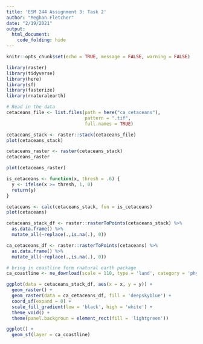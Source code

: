 ```yaml
---
title: 'ESM 244 Assignment 3: Task 2'
author: "Meghan Fletcher"
date: "2/19/2021"
output: 
  html_document:
    code_folding: hide
---
```


```r
knitr::opts_chunk$set(echo = TRUE, message = FALSE, warning = FALSE)

library(raster)
library(tidyverse)
library(here)
library(sf)
library(fasterize)
library(rnaturalearth)
```


```r
# Read in the data
cetaceans_file <- list.files(path = here("ca_cetaceans"),
                             pattern = ".tif",
                             full.names = TRUE)

cetaceans_stack <- raster::stack(cetaceans_file)
plot(cetaceans_stack)
```

```r
cetaceans_raster <- raster(cetaceans_stack)
cetaceans_raster

plot(cetaceans_raster)
```



```r
is_cetaceans <- function(x, thresh = .6) {
  y <- ifelse(x >= thresh, 1, 0)
  return(y)
}

cetaceans <- calc(cetaceans_stack, fun = is_cetaceans)
plot(cetaceans)
```

```r
cetaceans_stack_df <- raster::rasterToPoints(cetaceans_stack) %>% 
  as.data.frame() %>% 
  mutate_all(~replace(.,is.na(.), 0))

ca_cetaceans_df <- raster::rasterToPoints(cetaceans) %>% 
  as.data.frame() %>% 
  mutate_all(~replace(.,is.na(.), 0))
```


```r
# bring in coastline form rnatural earth package
ca_coastline <- ne_download(scale = 110, type = 'land', category = 'physical', returnclass = "sf")
```



```r
ggplot(data = cetaceans_stack_df, aes(x = x, y = y)) +
  geom_raster() +
  geom_raster(data = ca_cetaceans_df, fill = 'deepskyblue') +
  coord_sf(expand = 0) +
  scale_fill_gradient(low = 'black', high = 'white') +
  theme_void() +
  theme(panel.backgroun = element_rect(fill = 'lightgreen'))
```

```r
ggplot() +
  geom_sf(layer = ca_coastline) 
```


















